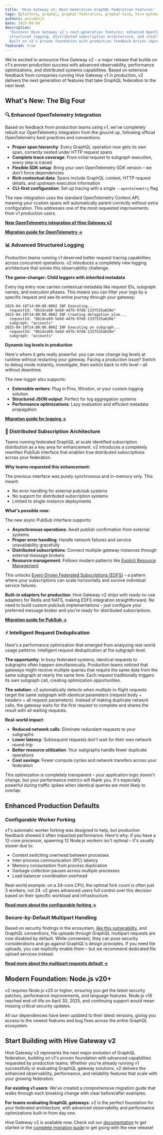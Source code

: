 ```yaml
---
title: 'Hive Gateway v2: Next-Generation GraphQL Federation Features'
tags: [platform, graphql, graphql-federation, graphql-hive, hive-gateway]
authors: enisdenjo
date: 2025-09-04
description:
  "Discover Hive Gateway v2's next-generation features: enhanced OpenTelemetry integration, advanced
  structured logging, distributed subscription architecture, and intelligent request deduplication.
  Built on v1's proven foundation with production feedback-driven improvements."
featured: true
---
```


We're excited to announce Hive Gateway v2 – a major release that builds on v1's proven production
success with advanced observability, performance optimizations, and distributed systems
capabilities. Based on extensive feedback from companies running Hive Gateway v1 in production, v2
delivers the next generation of features that take GraphQL federation to the next level.

## What's New: The Big Four

### 🔍 Enhanced OpenTelemetry Integration

Based on feedback from production teams using v1, we've completely rebuilt our OpenTelemetry
integration from the ground up, following official OpenTelemetry best practices and conventions.

- **Proper span hierarchy**: Every GraphQL operation now gets its own span, correctly nested under
  HTTP request spans
- **Complete trace coverage**: From initial request to subgraph execution, every step is traced
- **Flexible SDK setup**: Bring your own OpenTelemetry SDK version – we don't force dependencies
- **Rich contextual data**: Spans include GraphQL context, HTTP request details, and upstream
  execution information
- **CLI-first configuration**: Set up tracing with a single `--opentelemetry` flag

The new integration uses the standard OpenTelemetry Context API, meaning your custom spans will
automatically parent correctly without extra configuration. This addresses one of the most requested
improvements from v1 production users.

**[New OpenTelemetry integration of Hive Gateway v2](/blog/opentelemetry-gateway-v2)**

**[Migration guide for OpenTelemetry →](/docs/migration-guides/gateway-v1-v2#opentelemetry)**

### 📊 Advanced Structured Logging

Production teams running v1 deserved better request tracing capabilities across concurrent
operations. v2 introduces a completely new logging architecture that solves this observability
challenge.

**The game-changer: Child loggers with inherited metadata**

Every log entry now carries contextual metadata like request IDs, subgraph names, and execution
phases. This means you can filter your logs by a specific request and see its entire journey through
your gateway:

```
2025-04-10T14:00:00.000Z INF Executing...
  requestId: "0b1dce69-5eb0-4d7b-97d8-1337535a620e"
2025-04-10T14:00:00.000Z INF Creating delegation plan...
  requestId: "0b1dce69-5eb0-4d7b-97d8-1337535a620e"
  subgraph: "accounts"
2025-04-10T14:00:00.000Z INF Executing on subgraph...
  requestId: "0b1dce69-5eb0-4d7b-97d8-1337535a620e"
  subgraph: "accounts"
```

**Dynamic log levels in production**

Here's where it gets really powerful: you can now change log levels at runtime without restarting
your gateway. Facing a production issue? Switch to debug mode instantly, investigate, then switch
back to info level – all without downtime.

The new logger also supports:

- **Extensible writers**: Plug in Pino, Winston, or your custom logging solution
- **Structured JSON output**: Perfect for log aggregation systems
- **Performance optimizations**: Lazy evaluation and efficient metadata propagation

**[Migration guide for logging →](/docs/migration-guides/gateway-v1-v2#hive-logger)**

### 🚀 Distributed Subscription Architecture

Teams running federated GraphQL at scale identified subscription distribution as a key area for
enhancement. v2 introduces a completely rewritten PubSub interface that enables true distributed
subscriptions across your federation.

**Why teams requested this enhancement:**

The previous interface was purely synchronous and in-memory only. This meant:

- No error handling for external pub/sub systems
- No support for distributed subscription systems
- Limited to single-instance deployments

**What's possible now:**

The new async PubSub interface supports:

- **Asynchronous operations**: Await publish confirmation from external systems
- **Proper error handling**: Handle network failures and service unavailability gracefully
- **Distributed subscriptions**: Connect multiple gateway instances through external message brokers
- **Resource management**: Follows modern patterns like
  [Explicit Resource Management](https://v8.dev/features/explicit-resource-management)

This unlocks
[Event-Driven Federated Subscriptions (EDFS)](https://wundergraph.com/blog/distributed_graphql_subscriptions_with_nats_and_event_driven_architecture)
– a pattern where your subscriptions can scale horizontally and survive individual service failures.

**Built-in adapters for production**: Hive Gateway v2 ships with ready-to-use adapters for Redis and
NATS, making EDFS integration straightforward. No need to build custom pub/sub implementations –
just configure your preferred message broker and you're ready for distributed subscriptions.

**[Migration guide for PubSub →](/docs/migration-guides/gateway-v1-v2#new-hive-pubsub-interface)**

### ⚡ Intelligent Request Deduplication

Here's a performance optimization that emerged from analyzing real-world usage patterns: intelligent
request deduplication at the subgraph level.

**The opportunity**: In busy federated systems, identical requests to subgraphs often happen
simultaneously. Production teams noticed that gateways might receive multiple queries that require
the same data from the same subgraph at nearly the same time. Each request traditionally triggers
its own subgraph call, creating optimization opportunities.

**The solution**: v2 automatically detects when multiple in-flight requests target the same subgraph
with identical parameters (request body + headers + all request parameters). Instead of making
duplicate network calls, the gateway waits for the first request to complete and shares the result
with all waiting requests.

**Real-world impact**:

- **Reduced network calls**: Eliminate redundant requests to your subgraphs
- **Lower latency**: Subsequent requests don't wait for their own network round-trip
- **Better resource utilization**: Your subgraphs handle fewer duplicate operations
- **Cost savings**: Fewer compute cycles and network transfers across your federation

This optimization is completely transparent – your application logic doesn't change, but your
performance metrics will thank you. It's especially powerful during traffic spikes when identical
queries are most likely to overlap.

## Enhanced Production Defaults

### Configurable Worker Forking

v1's automatic worker forking was designed to help, but production feedback showed it often impacted
performance. Here's why: if you have a 12-core processor, spawning 12 Node.js workers isn't optimal
– it's usually slower due to:

- Context switching overhead between processes
- Inter-process communication (IPC) latency
- Memory consumption from process duplication
- Garbage collection pauses across multiple processes
- Load balancer coordination overhead

Real-world example: on a 24-core CPU, the optimal fork count is often just 3 workers, not 24. v2
gives advanced users full control over this decision based on their specific workload and
infrastructure.

**[Read more about the configurable forking →](/docs/migration-guides/gateway-v1-v2#disabled-automatic-forking)**

### Secure-by-Default Multipart Handling

Based on security findings in the ecosystem, [like this vulnerability](https://medium.com/@lclrobert2020_38117/exposed-the-critical-multer-bug-that-can-bring-your-server-down-robert-li-dev-space-86df9b020257), and GraphQL conventions, file uploads through GraphQL multipart
requests are now disabled by default. While convenient, they can pose security considerations and go
against GraphQL's design principles. If you need file uploads, you can explicitly enable them – but
we recommend dedicated file upload services instead.

**[Read more about the multipart requests default →](/docs/migration-guides/gateway-v1-v2#multipart-requests-are-disabled-by-default)**

## Modern Foundation: Node.js v20+

v2 requires Node.js v20 or higher, ensuring you get the latest security patches, performance
improvements, and language features. Node.js v18 reached end-of-life on April 30, 2025, and
continuing support would mean missing critical security updates.

All our dependencies have been updated to their latest versions, giving you access to the newest
features and bug fixes across the entire GraphQL ecosystem.

## Start Building with Hive Gateway v2

Hive Gateway v2 represents the next major evolution of GraphQL federation, building on v1's proven
foundation with advanced capabilities requested by production teams. Whether you're already running
v1 successfully or evaluating GraphQL gateway solutions, v2 delivers the enhanced observability,
performance, and reliability features that scale with your growing federation.

**For existing v1 users**: We've created a comprehensive migration guide that walks through each
breaking change with clear before/after examples.

**For teams evaluating GraphQL gateways**: v2 is the perfect foundation for your federated
architecture, with advanced observability and performance optimizations built-in from day one.

Hive Gateway v2 is available now. Check out our [documentation](/docs/gateway) to get started or the
[complete migration guide](/docs/migration-guides/gateway-v1-v2) to get going with the new release!

